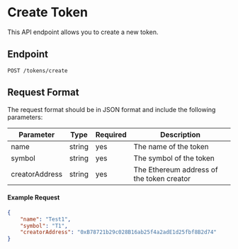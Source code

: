 # Create Token 

This API endpoint allows you to create a new token.

## Endpoint

`POST /tokens/create`

## Request Format

The request format should be in JSON format and include the following parameters:

| Parameter | Type | Required | Description |
| --- | --- | --- | --- |
| name | string | yes | The name of the token |
| symbol | string | yes | The symbol of the token |
| creatorAddress | string | yes | The Ethereum address of the token creator |

#### Example Request

```json copy
{
    "name": "Test1",
    "symbol": "T1",
    "creatorAddress": "0xB78721b29c028B16ab25f4a2adE1d25fbf8B2d74"
}
```